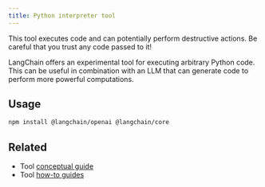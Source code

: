 ```yaml
---
title: Python interpreter tool
---
```


<Warning>
This tool executes code and can potentially perform destructive actions. Be careful that you trust any code passed to it!
</Warning>

LangChain offers an experimental tool for executing arbitrary Python code.
This can be useful in combination with an LLM that can generate code to perform more powerful computations.

## Usage


```bash npm
npm install @langchain/openai @langchain/core
```

<Pyinterpreter />

## Related

- Tool [conceptual guide](/oss/concepts/tools)
- Tool [how-to guides](/oss/how-to/#tools)
